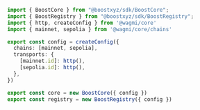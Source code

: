 ```ts config.ts
import { BoostCore } from "@boostxyz/sdk/BoostCore";
import { BoostRegistry } from "@boostxyz/sdk/BoostRegistry";
import { http, createConfig } from '@wagmi/core'
import { mainnet, sepolia } from '@wagmi/core/chains'

export const config = createConfig({
  chains: [mainnet, sepolia],
  transports: {
    [mainnet.id]: http(),
    [sepolia.id]: http(),
  },
})

export const core = new BoostCore({ config })
export const registry = new BoostRegistry({ config })
```
